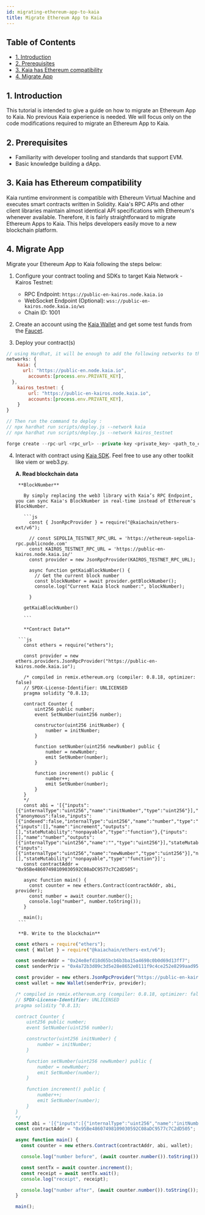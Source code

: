 ```yaml
---
id: migrating-ethereum-app-to-kaia
title: Migrate Ethereum App to Kaia
---
```




## Table of Contents <a href="#table-of-contents" id="table-of-contents"></a>

* [1. Introduction](#1-introduction)
* [2. Prerequisites](#2-prerequisites)
* [3. Kaia has Ethereum compatibility](#2-kaia-has-ethereum-compatibility)
* [4. Migrate App](#4-migrate-app)

## 1. Introduction <a href="#1-introduction" id="1-introduction"></a>

This tutorial is intended to give a guide on how to migrate an Ethereum App to Kaia. No previous Kaia experience is needed. We will focus only on the code modifications required to migrate an Ethereum App to Kaia. 


## 2. Prerequisites <a href="#2-prerequisites" id="2-prerequisites"></a>

* Familiarity with developer tooling and standards that support EVM.
* Basic knowledge building a dApp.

## 3. Kaia has Ethereum compatibility <a href="#2-kaia-has-ethereum-compatibility" id="2-kaia-has-ethereum-compatibility"></a>

Kaia runtime environment is compatible with Ethereum Virtual Machine and executes smart contracts written in Solidity. Kaia's RPC APIs and other client libraries maintain almost identical API specifications with Ethereum's whenever available. Therefore, it is fairly straightforward to migrate Ethereum Apps to Kaia. This helps developers easily move to a new blockchain platform.

## 4. Migrate App <a href="#2-migrate-app" id="2-nigrate-app"></a>

Migrate your Ethereum App to Kaia following the steps below:

1. Configure your contract tooling and SDKs to target Kaia Network - Kairos Testnet:
    * RPC Endpoint: `https://public-en-kairos.node.kaia.io` 
    * WebSocket Endpoint (Optional): `wss://public-en-kairos.node.kaia.io/ws`
    * Chain ID: 1001

2. Create an account using the [Kaia Wallet](https://www.kaiawallet.io/) and get some test funds from the [Faucet](https://faucet.kaia.io).

3. Deploy your contract(s)

<Tabs>
  <TabItem value="hardhat" label="Hardhat">

```js 
// using Hardhat, it will be enough to add the following networks to the "hardhat.config.js" configuration file
networks: {
	kaia: {
	  url: "https://public-en.node.kaia.io",
		accounts:[process.env.PRIVATE_KEY],
  },
	kairos_testnet: {
		url: "https://public-en-kairos.node.kaia.io", 
		accounts:[process.env.PRIVATE_KEY],
	}
}

// Then run the command to deploy :
// npx hardhat run scripts/deploy.js --network kaia
// npx hardhat run scripts/deploy.js --network kairos_testnet

```

  </TabItem>
  <TabItem value="foundry" label="Foundry">

```js
forge create --rpc-url <rpc_url> --private-key <private_key> <path_to_contract> 
```

  </TabItem>
</Tabs>


4. Interact with contract using [Kaia SDK](https://github.com/kaiachain/kaia-sdk). Feel free to use any other toolkit like viem or web3.py.

      **A. Read blockchain data**
        
        **BlockNumber**

          By simply replacing the web3 library with Kaia’s RPC Endpoint, you can sync Kaia's BlockNumber in real-time instead of Ethereum's BlockNumber.

          ```js
            const { JsonRpcProvider } = require("@kaiachain/ethers-ext/v6");

            // const SEPOLIA_TESTNET_RPC_URL = 'https://ethereum-sepolia-rpc.publicnode.com'
            const KAIROS_TESTNET_RPC_URL = 'https://public-en-kairos.node.kaia.io/'
            const provider = new JsonRpcProvider(KAIROS_TESTNET_RPC_URL);

            async function getKaiaBlockNumber() {
              // Get the current block number
              const blockNumber = await provider.getBlockNumber();
              console.log("Current Kaia block number:", blockNumber);

            }

          getKaiaBlockNumber()

          ```

          **Contract Data**

        ```js 
          const ethers = require("ethers");

          const provider = new ethers.providers.JsonRpcProvider("https://public-en-kairos.node.kaia.io");

          /* compiled in remix.ethereum.org (compiler: 0.8.18, optimizer: false)
          // SPDX-License-Identifier: UNLICENSED
          pragma solidity ^0.8.13;

          contract Counter {
              uint256 public number;
              event SetNumber(uint256 number);

              constructor(uint256 initNumber) {
                  number = initNumber;
              }

              function setNumber(uint256 newNumber) public {
                  number = newNumber;
                  emit SetNumber(number);
              }

              function increment() public {
                  number++;
                  emit SetNumber(number);
              }
          }
          */
          const abi = '[{"inputs":[{"internalType":"uint256","name":"initNumber","type":"uint256"}],"stateMutability":"nonpayable","type":"constructor"},{"anonymous":false,"inputs":[{"indexed":false,"internalType":"uint256","name":"number","type":"uint256"}],"name":"SetNumber","type":"event"},{"inputs":[],"name":"increment","outputs":[],"stateMutability":"nonpayable","type":"function"},{"inputs":[],"name":"number","outputs":[{"internalType":"uint256","name":"","type":"uint256"}],"stateMutability":"view","type":"function"},{"inputs":[{"internalType":"uint256","name":"newNumber","type":"uint256"}],"name":"setNumber","outputs":[],"stateMutability":"nonpayable","type":"function"}]';
          const contractAddr = "0x95Be48607498109030592C08aDC9577c7C2dD505";

          async function main() {
            const counter = new ethers.Contract(contractAddr, abi, provider);
            const number = await counter.number();
            console.log("number", number.toString());
          }

          main();
        ```

        **B. Write to the blockchain**

      ```js
      const ethers = require("ethers");
      const { Wallet } = require("@kaiachain/ethers-ext/v6");

      const senderAddr = "0x24e8efd18d65bcb6b3ba15a4698c0b0d69d13ff7";
      const senderPriv = "0x4a72b3d09c3d5e28e8652e0111f9c4ce252e8299aad95bb219a38eb0a3f4da49";

      const provider = new ethers.JsonRpcProvider("https://public-en-kairos.node.kaia.io");
      const wallet = new Wallet(senderPriv, provider);

      /* compiled in remix.ethereum.org (compiler: 0.8.18, optimizer: false)
      // SPDX-License-Identifier: UNLICENSED
      pragma solidity ^0.8.13;

      contract Counter {
          uint256 public number;
          event SetNumber(uint256 number);

          constructor(uint256 initNumber) {
              number = initNumber;
          }

          function setNumber(uint256 newNumber) public {
              number = newNumber;
              emit SetNumber(number);
          }

          function increment() public {
              number++;
              emit SetNumber(number);
          }
      }
      */
      const abi = '[{"inputs":[{"internalType":"uint256","name":"initNumber","type":"uint256"}],"stateMutability":"nonpayable","type":"constructor"},{"anonymous":false,"inputs":[{"indexed":false,"internalType":"uint256","name":"number","type":"uint256"}],"name":"SetNumber","type":"event"},{"inputs":[],"name":"increment","outputs":[],"stateMutability":"nonpayable","type":"function"},{"inputs":[],"name":"number","outputs":[{"internalType":"uint256","name":"","type":"uint256"}],"stateMutability":"view","type":"function"},{"inputs":[{"internalType":"uint256","name":"newNumber","type":"uint256"}],"name":"setNumber","outputs":[],"stateMutability":"nonpayable","type":"function"}]';
      const contractAddr = "0x95Be48607498109030592C08aDC9577c7C2dD505";

      async function main() {
        const counter = new ethers.Contract(contractAddr, abi, wallet);

        console.log("number before", (await counter.number()).toString());

        const sentTx = await counter.increment();
        const receipt = await sentTx.wait();
        console.log("receipt", receipt);

        console.log("number after", (await counter.number()).toString());
      }

      main();

      ```
